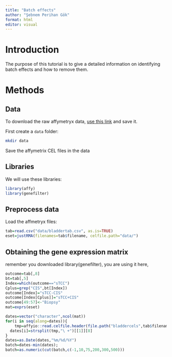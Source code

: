 ```yaml
---
title: "Batch effects"
author: "Şebnem Perihan Gök"
format: html
editor: visual
---
```


# Introduction

The purpose of this tutorial is to give a detailed information on identifying batch effects and how to remove them.

# Methods

## Data

To download the raw affymetryx data, [use this link](https://ndownloader.figshare.com/files/4862323) and save it.

First create a `data` folder:

``` bash
mkdir data
```

Save the affymetrix CEL files in the data

## Libraries

We will use these libraries:

```r
library(affy)
library(genefilter)
```

## Preprocess data

Load the affmetryx files:

```r
tab=read.csv("data/bladdertab.csv", as.is=TRUE)
eset=justRMA(filenames=tab$filename, celfile.path="data/")
```
## Obtaining the gene expression matrix

remember you downloaded library(genefilter), you are using it here, 
```r
outcome=tab[,8]
bt=tab[,5]
Index=which(outcome=="sTCC")
Cplus=grep("CIS",bt[Index])
outcome[Index]="sTCC-CIS"
outcome[Index[Cplus]]="sTCC+CIS"
outcome[49:57]<-"Biopsy"
mat=exprs(eset)

dates=vector("character",ncol(mat))
for(i in seq(along=dates)){
    tmp=affyio::read.celfile.header(file.path("bladdercels",tab$filenam[i]),info="full")$DatHeader
  dates[i]=strsplit(tmp,"\ +")[[1]][8]
}
dates=as.Date(dates,"%m/%d/%Y")
batch=dates-min(dates);
batch=as.numeric(cut(batch,c(-1,10,75,200,300,500))) 
```








